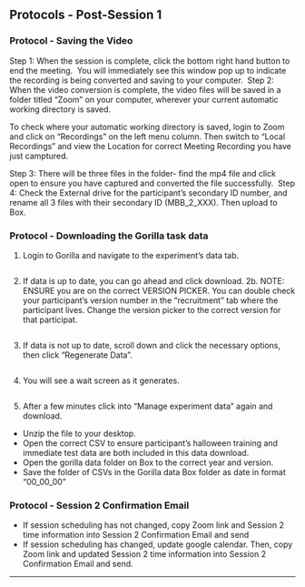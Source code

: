 ## Protocols - Post-Session 1  

### Protocol - Saving the Video

Step 1:
When the session is complete, click the bottom right hand button to end the meeting. ![<!--- Zoom Parent Child Observation --->](images/zoom_parent_child_interaction/7.png) You will immediately see this window pop up to indicate the recording is being converted and saving to your computer. ![<!--- Zoom Parent Child Observation --->](images/zoom_parent_child_interaction/8.png)
Step 2:
When the video conversion is complete, the video files will be saved in a folder titled "Zoom" on your computer, wherever your current automatic working directory is saved. ![<!--- Zoom Parent Child Observation --->](images/zoom_parent_child_interaction/9.png)

To check where your automatic working directory is saved, login to Zoom and click on "Recordings" on the left menu column. Then switch to "Local Recordings" and view the Location for correct Meeting Recording you have just camptured. ![<!--- Zoom Parent Child Observation --->](images/zoom_parent_child_interaction/12.png) 

Step 3:
There will be three files in the folder- find the mp4 file and click open to ensure you have captured and converted the file successfully. ![<!--- Zoom Parent Child Observation --->](images/zoom_parent_child_interaction/10.png) 
Step 4:
Check the External drive for the participant's secondary ID number, and rename all 3 files with their secondary ID (MBB_2_XXX). Then upload to Box. ![<!--- Zoom Parent Child Observation --->](images/zoom_parent_child_interaction/11.png)

### Protocol - Downloading the Gorilla task data

1. Login to Gorilla and navigate to the experiment's data tab.

![<!--- Gorilla Data Download --->](images/gorilla/6.png)

2. If data is up to date, you can go ahead and click download. 
2b. NOTE: ENSURE you are on the correct VERSION PICKER. You can double check your participant's version number in the "recruitment" tab where the participant lives. Change the version picker to the correct version for that participat. 

![<!--- Gorilla Data Download --->](images/gorilla/7.png)

3. If data is not up to date, scroll down and click the necessary options, then click "Regenerate Data".

![<!--- Gorilla Data Download --->](images/gorilla/8.png)

4. You will see a wait screen as it generates.

![<!--- Gorilla Data Download --->](images/gorilla/9.png)

5. After a few minutes click into "Manage experiment data" again and download. 

- Unzip the file to your desktop.
- Open the correct CSV to ensure participant's halloween training and immediate test data are both included in this data download. 
- Open the gorilla data folder on Box to the correct year and version.
- Save the folder of CSVs in the Gorilla data Box folder as date in format "00_00_00" 

### Protocol - Session 2 Confirmation Email

- If session scheduling has not changed, copy Zoom link and Session 2 time information into Session 2 Confirmation Email and send
- If session scheduling has changed, update google calendar. Then, copy Zoom link and updated Session 2 time information into Session 2 Confirmation Email and send. 


-------------